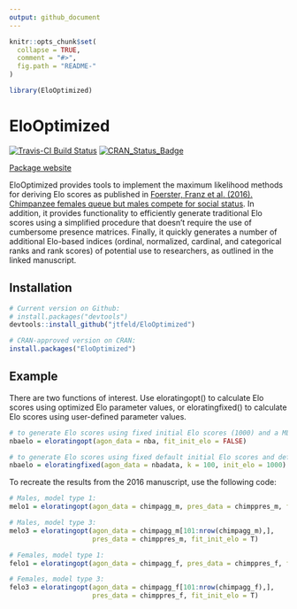 ```yaml
---
output: github_document
---
```


<!-- README.md is generated from README.Rmd. Please edit that file -->

```r
knitr::opts_chunk$set(
  collapse = TRUE,
  comment = "#>",
  fig.path = "README-"
)
```

```r
library(EloOptimized)
```

# EloOptimized

[![Travis-CI Build Status](https://travis-ci.org/jtfeld/EloOptimized.svg?branch=master)](https://travis-ci.org/jtfeld/EloOptimized)
[![CRAN_Status_Badge](http://www.r-pkg.org/badges/version/EloOptimized)](https://cran.r-project.org/package=EloOptimized)

[Package website](https://jtfeld.github.io/EloOptimized/)

EloOptimized provides tools to implement the maximum likelihood methods for deriving Elo scores as published in [Foerster, Franz et al. (2016).  Chimpanzee females queue but males compete for social status](https://www.nature.com/articles/srep35404).  In addition, it provides functionality to efficiently generate traditional Elo scores using a simplified procedure that doesn't require the use of cumbersome presence matrices.  Finally, it quickly generates a number of additional Elo-based indices (ordinal, normalized, cardinal, and categorical ranks and rank scores) of potential use to researchers, as outlined in the linked manuscript.

## Installation

```r
# Current version on Github:
# install.packages("devtools")
devtools::install_github("jtfeld/EloOptimized")

# CRAN-approved version on CRAN:
install.packages("EloOptimized")

```

## Example

There are two functions of interest.  Use eloratingopt() to calculate Elo scores using optimized Elo parameter values, or eloratingfixed() to calculate Elo scores using user-defined parameter values.

```r
# to generate Elo scores using fixed initial Elo scores (1000) and a ML-fitted value for the K parameter:
nbaelo = eloratingopt(agon_data = nba, fit_init_elo = FALSE)

# to generate Elo scores using fixed default initial Elo scores and default K:
nbaelo = eloratingfixed(agon_data = nbadata, k = 100, init_elo = 1000)
```

To recreate the results from the 2016 manuscript, use the following code:

```r
# Males, model type 1:
melo1 = eloratingopt(agon_data = chimpagg_m, pres_data = chimppres_m, fit_init_elo = F)

# Males, model type 3:
melo3 = eloratingopt(agon_data = chimpagg_m[101:nrow(chimpagg_m),], 
                     pres_data = chimppres_m, fit_init_elo = T)

# Females, model type 1: 
felo1 = eloratingopt(agon_data = chimpagg_f, pres_data = chimppres_f, fit_init_elo = F)

# Females, model type 3:
felo3 = eloratingopt(agon_data = chimpagg_f[101:nrow(chimpagg_f),], 
                     pres_data = chimppres_f, fit_init_elo = T)
```

